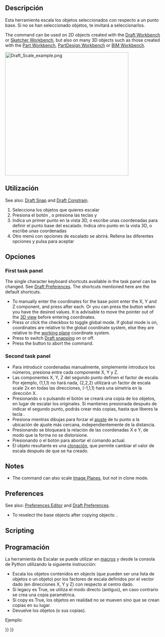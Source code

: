 <languages/>

{{Docnav
|[[Draft_Rotate|Rotate]]
|[[Draft_Mirror|Mirror]]
|[[Draft_Workbench|Draft]]
|IconL=Draft_Rotate.svg
|IconR=Draft_Mirror.svg
|IconC=Workbench_Draft.svg
}}

<div class="mw-translate-fuzzy">
{{GuiCommand/es
|Name=Draft Scale
|Name/es=Draft Scale
|Workbenches=[[Draft_Workbench/es|Croquis]], [[Arch_Workbench/es|Arquitectura]]
|MenuLocation=Croquis -> Escala
|Shortcut={{KEY|S}} {{KEY|C}}
|SeeAlso=[[Draft Clone/es|Clonar]]
}}
</div>

<span id="Description"></span>
==Descripción==

<div class="mw-translate-fuzzy">
Esta herramienta escala los objetos seleccionados con respecto a un punto base. Si no se han seleccionado objetos, te invitará a seleccionarlos.
</div>

The command can be used on 2D objects created with the [[Draft_Workbench|Draft Workbench]] or [[Sketcher_Workbench|Sketcher Workbench]], but also on many 3D objects such as those created with the [[Part_Workbench|Part Workbench]], [[PartDesign_Workbench|PartDesign Workbench]] or [[BIM_Workbench|BIM Workbench]].

[[Image:Draft_Scale_example.png|400px]]
{{Caption|Scaling an object around a base point}}

<span id="Usage"></span>
==Utilización==

See also: [[Draft_Snap|Draft Snap]] and [[Draft_Constrain|Draft Constrain]].

<div class="mw-translate-fuzzy">
# Selecciona los objetos que quieres escalar
# Presiona el botón {{KEY|[[Image:Draft Scale.png|16px]] [[Draft Scale/es|Escala]]}}, o presiona las teclas {{KEY|S}} y {{KEY|C}}
# Indica un primer punto en la vista 3D, o escribe unas coordenadas para definir el punto base del escalado. Indica otro punto en la vista 3D, o escribe unas coordenadas
# Otro menú con opciones de escalado se abrirá. Rellena las diferentes opciones y pulsa {{KEY|OK}} para aceptar
</div>

<span id="Options"></span>
==Opciones==

===First task panel===

The single character keyboard shortcuts available in the task panel can be changed. See [[Draft_Preferences|Draft Preferences]]. The shortcuts mentioned here are the default shortcuts.

* To manually enter the coordinates for the base point enter the X, Y and Z component, and press {{KEY|Enter}} after each. Or you can press the {{Button|[[Image:Draft_AddPoint.svg|16px]] Enter point}} button when you have the desired values. It is advisable to move the pointer out of the [[3D_view|3D view]] before entering coordinates.
* Press {{KEY|G}} or click the {{MenuCommand|Global}} checkbox to toggle global mode. If global mode is on, coordinates are relative to the global coordinate system, else they are relative to the [[Draft_SelectPlane|working plane]] coordinate system.
* Press {{KEY|S}} to switch [[Draft_Snap|Draft snapping]] on or off.
* Press the {{Button|Close}} button to abort the command.

===Second task panel===

<div class="mw-translate-fuzzy">
* Para introducir coordenadas manualmente, simplemente introduce los números, presiona {{KEY|ENTER}} entre cada componente X, Y y Z.
* Las componentes X, Y, Z del segundo punto definen el factor de escala. Por ejemplo, (1,1,1) no hará nada, (2,2,2) utilizará un factor de escala scale 2x en todas las direcciones, (-1,1,1) hará una simetría en la dirección X.
* Presionando {{KEY|ALT}} o {{KEY|C}} o pulsando el botón {{KEY|'''Copiar'''}} se creará una copia de los objetos, en lugar de escalar los originales. Si mantienes presionada {{KEY|ALT}} después de indicar el segundo punto, podrás crear más copias, hasta que liberes la tecla {{KEY|ALT}}.
* Presiona {{KEY|CTRL}} mientras dibujas para forzar el [[Draft_Snap/es|ajuste]] de tu punto a la ubicación de ajuste más cercana, independientemente de la distancia.
* Presionando {{KEY|SHIFT}} se bloqueará la relación de las coordenadas X e Y, de modo que la forma no se distorsione.
* Presionando {{KEY|ESC}} o el botón {{KEY|'''Cancelar'''}} para abortar el comando actual.
* El objeto resultante es una [[Draft Clone/es|clonación]], que permite cambiar el valor de escala después de que se ha creado.
</div>

==Notes==

* The command can also scale [[Image_CreateImagePlane|Image Planes]], but not in clone mode.

==Preferences==

See also: [[Preferences_Editor|Preferences Editor]] and [[Draft_Preferences|Draft Preferences]].

* To reselect the base objects after copying objects: {{MenuCommand|Edit → Preferences... → Draft → General → Select base objects after copying}}.

==Scripting==

<div class="mw-translate-fuzzy">
==Programación==
</div>

<div class="mw-translate-fuzzy">
La herramienta de Escalar se puede utilizar en [[macros/es|macros]] y desde la consola de Python utilizando la siguiente instrucción:
</div>

{{Code|code=
scaled_list = scale(objectslist, scale=Vector(1,1,1), center=Vector(0,0,0), copy=False)
}}

<div class="mw-translate-fuzzy">
* Escala los objetos contenidos en objects (que pueden ser una lista de objetos o un objeto) por los factores de escala definidos por el vector dado (en direcciones X, Y y Z) con respecto al centro dado.
* Si legacy es True, se utiliza el modo directo (antiguo), en caso contrario se crea una copia paramétrica. 
* Si copy es True, los objetos en realidad no se mueven sino que se crean copias en su lugar. 
* Devuelve los objetos (o sus copias).
</div>

Ejemplo:

{{Code|code=
import FreeCAD as App
import Draft

doc = App.newDocument()

pts = [App.Vector(0, 0, 0), App.Vector(500, 500, 0), App.Vector(600, 0, 0)]
wire1 = Draft.make_wire(pts, closed=True)
doc.recompute()

scale1 = App.Vector(2.3, 0.75, 0)
wire2 = Draft.scale(wire1, scale1, copy=True)
doc.recompute()

scale2 = App.Vector(-2, -1.5, 0)
wires = Draft.scale([wire1, wire2], scale2, copy=True)
doc.recompute()
}}


{{Docnav
|[[Draft_Rotate|Rotate]]
|[[Draft_Mirror|Mirror]]
|[[Draft_Workbench|Draft]]
|IconL=Draft_Rotate.svg
|IconR=Draft_Mirror.svg
|IconC=Workbench_Draft.svg
}}

{{Draft Tools navi{{#translation:}}}}
{{Userdocnavi{{#translation:}}}}